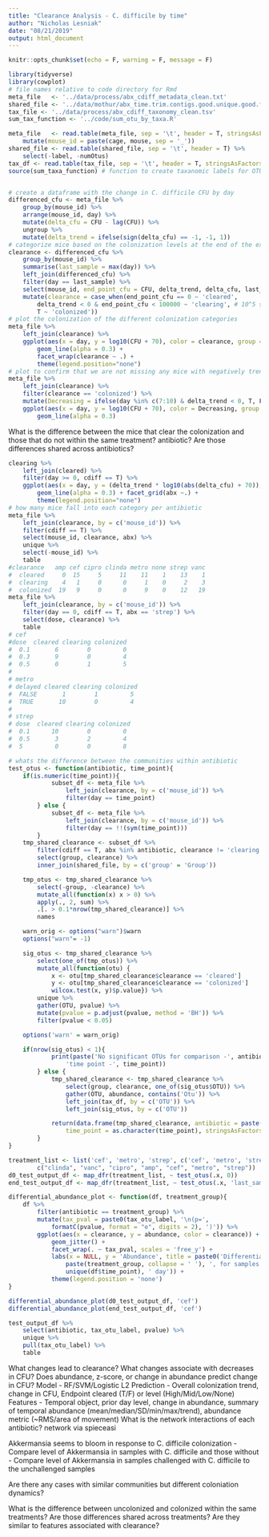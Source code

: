 ```yaml
---
title: "Clearance Analysis - C. difficile by time"
author: "Nicholas Lesniak"
date: "08/21/2019"
output: html_document
---
```


```r
knitr::opts_chunk$set(echo = F, warning = F, message = F)

library(tidyverse)
library(cowplot)
# file names relative to code directory for Rmd
meta_file   <- '../data/process/abx_cdiff_metadata_clean.txt'
shared_file <- '../data/mothur/abx_time.trim.contigs.good.unique.good.filter.unique.precluster.pick.pick.pick.an.unique_list.0.03.subsample.shared'
tax_file <- '../data/process/abx_cdiff_taxonomy_clean.tsv'
sum_tax_function <- '../code/sum_otu_by_taxa.R'

meta_file   <- read.table(meta_file, sep = '\t', header = T, stringsAsFactors = F) %>% 
	mutate(mouse_id = paste(cage, mouse, sep = '_'))
shared_file <- read.table(shared_file, sep = '\t', header = T) %>% 
	select(-label, -numOtus)
tax_df <- read.table(tax_file, sep = '\t', header = T, stringsAsFactors = F)
source(sum_taxa_function) # function to create taxanomic labels for OTUs


# create a dataframe with the change in C. difficile CFU by day
differenced_cfu <- meta_file %>% 
	group_by(mouse_id) %>% 
	arrange(mouse_id, day) %>% 
	mutate(delta_cfu = CFU - lag(CFU)) %>% 
	ungroup %>% 
	mutate(delta_trend = ifelse(sign(delta_cfu) == -1, -1, 1))
# categorize mice based on the colonization levels at the end of the experiment
clearance <- differenced_cfu %>% 
	group_by(mouse_id) %>% 
	summarise(last_sample = max(day)) %>% 
	left_join(differenced_cfu) %>% 
	filter(day == last_sample) %>% 
	select(mouse_id, end_point_cfu = CFU, delta_trend, delta_cfu, last_sample) %>% 
	mutate(clearance = case_when(end_point_cfu == 0 ~ 'cleared', 
		delta_trend < 0 & end_point_cfu < 100000 ~ 'clearing', # 10^5 separates the mice 
		T ~ 'colonized'))
# plot the colonization of the different colonization categories
meta_file %>% 
	left_join(clearance) %>% 	
	ggplot(aes(x = day, y = log10(CFU + 70), color = clearance, group = mouse_id)) + 
		geom_line(alpha = 0.3) + 
		facet_wrap(clearance ~ .) + 
		theme(legend.position="none")
# plot to confirm that we are not missing any mice with negatively trending C. difficile
meta_file %>% 
	left_join(clearance) %>% 	
	filter(clearance == 'colonized') %>% 
	mutate(Decreasing = ifelse(day %in% c(7:10) & delta_trend < 0, T, F)) %>% 
	ggplot(aes(x = day, y = log10(CFU + 70), color = Decreasing, group = mouse_id)) + 
		geom_line(alpha = 0.3) 
```


What is the difference between the mice that clear the colonization and those that do not within the same treatment? antibiotic? Are those differences shared across antibiotics?

```r
clearing %>% 
	left_join(cleared) %>% 	
	filter(day >= 0, cdiff == T) %>% 
	ggplot(aes(x = day, y = (delta_trend * log10(abs(delta_cfu) + 70)), color = cleared, group = mouse_id)) + 
		geom_line(alpha = 0.3) + facet_grid(abx ~.) + 
		theme(legend.position="none")
# how many mice fall into each category per antibiotic
meta_file %>% 
	left_join(clearance, by = c('mouse_id')) %>% 
	filter(cdiff == T) %>% 
	select(mouse_id, clearance, abx) %>% 
	unique %>% 
	select(-mouse_id) %>% 
	table
#clearance   amp cef cipro clinda metro none strep vanc
#  cleared     0  15     5     11    11    1    13    1
#  clearing    4   1     0      0     1    0     2    3
#  colonized  19   9     0      0     9    0    12   19
meta_file %>% 
	left_join(clearance, by = c('mouse_id')) %>% 
	filter(day == 0, cdiff == T, abx == 'strep') %>% 
	select(dose, clearance) %>% 
	table
# cef
#dose  cleared clearing colonized
#  0.1       6        0         0
#  0.3       9        0         4
#  0.5       0        1         5
#
# metro
# delayed cleared clearing colonized
#  FALSE       1        1         5
#  TRUE       10        0         4
#
# strep
# dose  cleared clearing colonized
#  0.1      10        0         0
#  0.5       3        2         4
#  5         0        0         8

# whats the difference between the communities within antibiotic
test_otus <- function(antibiotic, time_point){
	if(is.numeric(time_point)){
			subset_df <- meta_file %>% 
				left_join(clearance, by = c('mouse_id')) %>% 
				filter(day == time_point)
		} else {
			subset_df <- meta_file %>% 
				left_join(clearance, by = c('mouse_id')) %>% 
				filter(day == !!(sym(time_point)))
		}
	tmp_shared_clearance <- subset_df %>% 
		filter(cdiff == T, abx %in% antibiotic, clearance != 'clearing') %>% 
		select(group, clearance) %>% 
		inner_join(shared_file, by = c('group' = 'Group'))

	tmp_otus <- tmp_shared_clearance %>% 
		select(-group, -clearance) %>% 
		mutate_all(function(x) x > 0) %>% 
		apply(., 2, sum) %>% 
		.[. > 0.1*nrow(tmp_shared_clearance)] %>% 
		names

    warn_orig <- options("warn")$warn
	options("warn"= -1)

	sig_otus <- tmp_shared_clearance %>% 
		select(one_of(tmp_otus)) %>% 
		mutate_all(function(otu) {
			x <- otu[tmp_shared_clearance$clearance == 'cleared']
			y <- otu[tmp_shared_clearance$clearance == 'colonized']
			wilcox.test(x, y)$p.value}) %>% 
		unique %>% 
		gather(OTU, pvalue) %>% 
		mutate(pvalue = p.adjust(pvalue, method = 'BH')) %>% 
		filter(pvalue < 0.05)

	options('warn' = warn_orig)

	if(nrow(sig_otus) < 1){
			print(paste('No significant OTUs for comparison -', antibiotic, 
				'time point -', time_point))
		} else {
			tmp_shared_clearance <- tmp_shared_clearance %>% 
				select(group, clearance, one_of(sig_otus$OTU)) %>% 
				gather(OTU, abundance, contains('Otu')) %>% 
				left_join(tax_df, by = c('OTU')) %>% 
				left_join(sig_otus, by = c('OTU')) 

			return(data.frame(tmp_shared_clearance, antibiotic = paste(antibiotic, collapse = '_'),
				time_point = as.character(time_point), stringsAsFactors = F)) 
		}
}

treatment_list <- list('cef', 'metro', 'strep', c('cef', 'metro', 'strep'), 
		c("clinda", "vanc", "cipro", "amp", "cef", "metro", "strep"))
d0_test_output_df <- map_dfr(treatment_list, ~ test_otus(.x, 0))
end_test_output_df <- map_dfr(treatment_list, ~ test_otus(.x, 'last_sample'))

differential_abundance_plot <- function(df, treatment_group){
	df %>% 
		filter(antibiotic == treatment_group) %>% 
		mutate(tax_pval = paste0(tax_otu_label, '\n(p=', 
			formatC(pvalue, format = "e", digits = 2), ')')) %>% 
		ggplot(aes(x = clearance, y = abundance, color = clearance)) + 
			geom_jitter() + 
			facet_wrap(. ~ tax_pval, scales = 'free_y') +
			labs(x = NULL, y = 'Abundance', title = paste0('Differentially abundant OTUs for ', 
				paste(treatment_group, collapse = ' '), ', for samples on ', 
				unique(df$time_point), ' day')) + 
			theme(legend.position = 'none')
}

differential_abundance_plot(d0_test_output_df, 'cef')
differential_abundance_plot(end_test_output_df, 'cef')

test_output_df %>% 
	select(antibiotic, tax_otu_label, pvalue) %>% 
	unique %>% 
	pull(tax_otu_label) %>% 
	table


```



What changes lead to clearance?
What changes associate with decreases in CFU?
Does abundance, z-score, or change in abundance predict change in CFU?
	Model - RF/SVM/Logistic L2
	Prediction - Overall colonization trend, change in CFU, Endpoint cleared (T/F) or level (High/Mid/Low/None)
	Features - Temporal object, prior day level, change in abundance, summary of temporal abundance (mean/median/SD/min/max/trend), abundance metric (~RMS/area of movement)
What is the network interactions of each antibiotic?
	network via spieceasi

Akkermansia seems to bloom in response to C. difficile colonization
-  Compare level of Akkermansia in samples with C. difficile and those without
-  Compare level of Akkermansia in samples challenged with C. difficile to the unchallenged samples

Are there any cases with similar communities but different coloniation dynamics? 

What is the difference between uncolonized and colonized within the same treatments? Are those differences shared across treatments?
	Are they similar to features associated with clearance?


```r

```